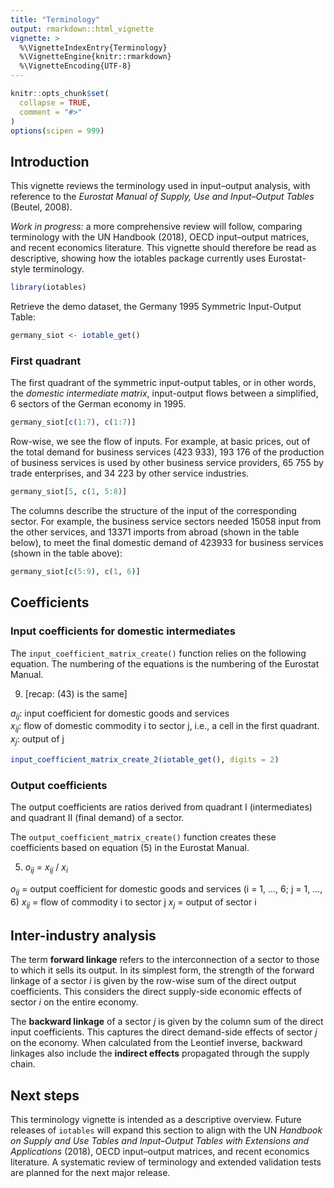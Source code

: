 ---
title: "Terminology"
output: rmarkdown::html_vignette
vignette: >
  %\VignetteIndexEntry{Terminology}
  %\VignetteEngine{knitr::rmarkdown}
  %\VignetteEncoding{UTF-8}
---

```{r setupvignette, include = FALSE}
knitr::opts_chunk$set(
  collapse = TRUE,
  comment = "#>"
)
options(scipen = 999)
```

## Introduction

This vignette reviews the terminology used in input–output analysis, 
with reference to the *Eurostat Manual of Supply, Use and Input–Output Tables* (Beutel, 2008). 

*Work in progress:* a more comprehensive review will follow, comparing 
terminology with the UN Handbook (2018), OECD input–output matrices, 
and recent economics literature. This vignette should therefore be 
read as descriptive, showing how the iotables package currently uses 
Eurostat-style terminology.


```{r setup}
library(iotables)
```

Retrieve the demo dataset, the Germany 1995 Symmetric Input-Output Table: 

```{r germany}
germany_siot <- iotable_get()
```

### First quadrant

The first quadrant of the symmetric input-output tables, or in other words, the _domestic intermediate matrix_, input-output flows between a simplified, 6 sectors of the German economy in 1995. 

```{r firstq}
germany_siot[c(1:7), c(1:7)]
```

Row-wise, we see the flow of inputs. For example, at basic prices, out of the 
total demand for business services (423 933), 193 176 of the production of 
business services is used by other business service providers, 65 755 by 
trade enterprises, and 34 223 by other service industries.

```{r outputflow}
germany_siot[5, c(1, 5:8)]
```

The columns describe the structure of the input of the corresponding sector. For example, the business service sectors needed 15058 input from the other services, and 13371 imports from abroad (shown in the table below), to meet the final domestic demand of 423933 for business services (shown in the table above):

```{r inputflow}
germany_siot[c(5:9), c(1, 6)]
```

## Coefficients

### Input coefficients for domestic intermediates

The `input_coefficient_matrix_create()` function relies on the following equation. The numbering of the equations is the numbering of the Eurostat Manual.

(9)  \deqn{a_{ij} = x_{ij} / x_j}{a_ij = x_ij / x_j}  [recap: (43) is the same]

$a_{ij}$: input coefficient for domestic goods and services</br>
$x_{ij}$: flow of domestic commodity i to sector j, i.e., a cell in the first quadrant.</br>
$x_j$: output of j

```{r inputcoeffmatrix, eval=FALSE}
input_coefficient_matrix_create_2(iotable_get(), digits = 2)
```


### Output coefficients

The output coefficients are ratios derived from quadrant I (intermediates) and
quadrant II (final demand) of a sector.

The `output_coefficient_matrix_create()` function creates these coefficients based on equation (5) in the Eurostat Manual.

(5) $o_{ij}$ = $x_{ij}$ / $x_i$ 
 
$o_{ij}$ = output coefficient for domestic goods and services (i = 1, ..., 6; j = 1, ..., 6)
$x_{ij}$ = flow of commodity i to sector j
$x_j$ = output of sector i


## Inter-industry analysis

The term **forward linkage** refers to the interconnection of a sector 
to those to which it sells its output. In its simplest form, the 
strength of the forward linkage of a sector *i* is given by the 
row-wise sum of the direct output coefficients. This considers the 
direct supply-side economic effects of sector *i* on the entire economy.

The **backward linkage** of a sector *j* is given by the column sum 
of the direct input coefficients. This captures the direct demand-side 
effects of sector *j* on the economy. When calculated from the 
Leontief inverse, backward linkages also include the **indirect effects** 
propagated through the supply chain.

## Next steps

This terminology vignette is intended as a descriptive overview. 
Future releases of `iotables` will expand this section to align 
with the UN *Handbook on Supply and Use Tables and Input–Output 
Tables with Extensions and Applications* (2018), OECD input–output 
matrices, and recent economics literature. A systematic review of 
terminology and extended validation tests are planned for the next 
major release.

